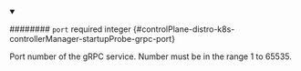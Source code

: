 
<details className="config-field" data-expandable="false" open>
<summary>

######## `port` <span className="config-field-required" data-required="false">required</span> <span className="config-field-type">integer</span> <span className="config-field-default"></span> <span className="config-field-enum"></span> {#controlPlane-distro-k8s-controllerManager-startupProbe-grpc-port}

Port number of the gRPC service. Number must be in the range 1 to 65535.

</summary>



</details>
